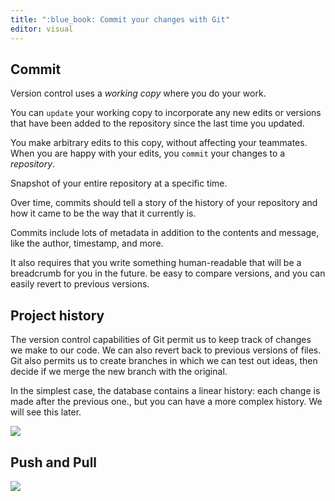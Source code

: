 ```yaml
---
title: ":blue_book: Commit your changes with Git"
editor: visual
---
```


## Commit

Version control uses a *working copy* where you do your work.

::: callout-note
You can `update` your working copy to incorporate any new edits or versions that have been added to the repository since the last time you updated.
:::

You make arbitrary edits to this copy, without affecting your teammates. When you are happy with your edits, you `commit` your changes to a *repository*.

Snapshot of your entire repository at a specific time.

Over time, commits should tell a story of the history of your repository and how it came to be the way that it currently is.

Commits include lots of metadata in addition to the contents and message, like the author, timestamp, and more.

It also requires that you write something human-readable that will be a breadcrumb for you in the future. be easy to compare versions, and you can easily revert to previous versions. 

## Project history

The version control capabilities of Git permit us to keep track of changes we make to our code. We can also revert back to previous versions of files. Git also permits us to create branches in which we can test out ideas, then decide if we merge the new branch with the original.

In the simplest case, the database contains a linear history: each change is made after the previous one., but you can have a more complex history. We will see this later.

![](images/paste-48384992.png)

## Push and Pull

![](images/paste-A340C143.png)